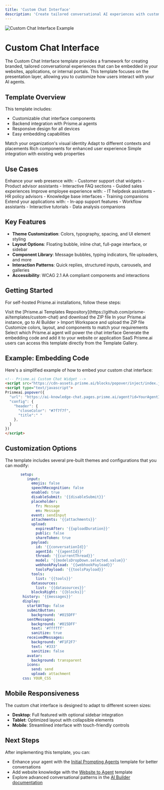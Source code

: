 ```yaml
---
title: 'Custom Chat Interface'
description: 'Create tailored conversational AI experiences with customizable chat interfaces'
---
```


<Frame>
  <img src="/images/custom-chat-interface.png" alt="Custom Chat Interface Example" />
</Frame>

# Custom Chat Interface

The Custom Chat Interface template provides a framework for creating branded, tailored conversational experiences that can be embedded in your websites, applications, or internal portals. This template focuses on the presentation layer, allowing you to customize how users interact with your AI agents.

## Template Overview

This template includes:

- Customizable chat interface components
- Backend integration with Prisme.ai agents
- Responsive design for all devices
- Easy embedding capabilities

<CardGroup cols={2}>
  <Card title="Brand Alignment" icon="palette">
    Match your organization's visual identity
  </Card>
  <Card title="Flexible Layouts" icon="table-columns">
    Adapt to different contexts and placements
  </Card>
  <Card title="Interactive Elements" icon="hand-pointer">
    Rich components for enhanced user experience
  </Card>
  <Card title="Embedding Options" icon="code">
    Simple integration with existing web properties
  </Card>
</CardGroup>

## Use Cases

<Tabs>
  <Tab title="Website Integration">
    Enhance your web presence with:
    - Customer support chat widgets
    - Product advisor assistants
    - Interactive FAQ sections
    - Guided sales experiences
  </Tab>
  <Tab title="Internal Portals">
    Improve employee experience with:
    - IT helpdesk assistants
    - HR policy advisors
    - Knowledge base interfaces
    - Training companions
  </Tab>
  <Tab title="Custom Applications">
    Extend your applications with:
    - In-app support features
    - Workflow assistants
    - Interactive tutorials
    - Data analysis companions
  </Tab>
</Tabs>

## Key Features

- **Theme Customization**: Colors, typography, spacing, and UI element styling
- **Layout Options**: Floating bubble, inline chat, full-page interface, or sidebar
- **Component Library**: Message bubbles, typing indicators, file uploaders, and more
- **Interaction Patterns**: Quick replies, structured inputs, carousels, and galleries
- **Accessibility**: WCAG 2.1 AA compliant components and interactions

## Getting Started

For self-hosted Prisme.ai installations, follow these steps:

<Steps>
  <Step title="Download the Template">
    Visit the [Prisme.ai Templates Repository](https://github.com/prisme-ai/templates/custom-chat) and download the ZIP file
  </Step>
  <Step title="Import into Your Instance">
    In your Prisme.ai instance, go to AI Builder > Import Workspace and upload the ZIP file
  </Step>
  <Step title="Configure the Interface">
    Customize colors, layout, and components to match your requirements
  </Step>
  <Step title="Connect Your Agent">
    Select which Prisme.ai agent will power the chat interface
  </Step>
  <Step title="Deploy the Interface">
    Generate the embedding code and add it to your website or application
  </Step>
</Steps>

<Note>
SaaS Prisme.ai users can access this template directly from the Template Gallery.
</Note>

## Example: Embedding Code

Here's a simplified example of how to embed your custom chat interface:

```html
<!-- Prisme.ai Custom Chat Widget -->
<script src="https://cdn-assets.prisme.ai/blocks/popover/inject/index.js"></script>
<script type="text/javascript">
Prismeai.popover({
  "url": "https://ai-knowledge-chat.pages.prisme.ai/agent?id=YourAgentID",
  "config": {
    "header": {
      "closeColor": "#7f7f7f",
      "title":" "
    },
  }
})
</script>

```

## Customization Options

The template includes several pre-built themes and configurations that you can modify:

```yaml
       setup:
          input:
            emojis: false
            speechRecognition: false
            enabled: true
            disableSubmit: '{{disableSubmit}}'
            placeholder:
              fr: Message
              en: Message
            event: sendInput
            attachments: '{{attachments}}'
            upload:
              expiresAfter: '{{uploadDuration}}'
              public: false
              shareToken: true
            payload:
              id: '{{conversationId}}'
              agentId: '{{agentId}}'
              thread: '{{currentThread}}'
              model: '{{modelsDropDown.selected.value}}'
              webhookPayload: '{{webhookPayload}}'
              toolsPayload: '{{toolsPayload}}'
            tools:
              list: '{{tools}}'
            datasources:
              list: '{{datasources}}'
            blocksRight: '{{blocks}}'
        history: '{{messages}}'
        display:
          startAtTop: false
          submitButton:
            background: '#015DFF'
          sentMessages:
            background: '#015DFF'
            text: '#ffffff'
            sanitize: true
          receivedMessages:
            background: '#F1F2F7'
            text: '#333'
            sanitize: false
          avatar:
            background: transparent
          icons:
            send: send
            upload: attachment
        css: YOUR_CSS
```

## Mobile Responsiveness

The custom chat interface is designed to adapt to different screen sizes:

- **Desktop**: Full featured with optional sidebar integration
- **Tablet**: Optimized layout with collapsible elements
- **Mobile**: Streamlined interface with touch-friendly controls

## Next Steps

After implementing this template, you can:

- Enhance your agent with the [Initial Prompting Agents](/resources/templates/init-prompting-agents) template for better conversations
- Add website knowledge with the [Website to Agent](/resources/templates/website-to-agent) template
- Explore advanced conversational patterns in the [AI Builder documentation](/products/ai-builder/blocks)